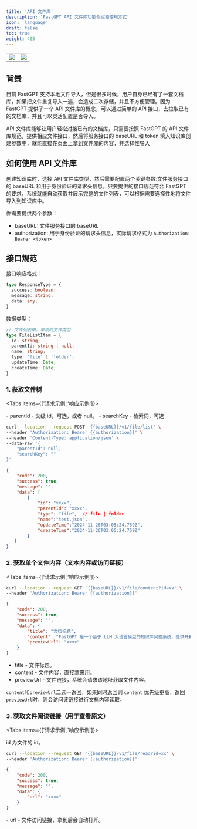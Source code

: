 ```yaml
---
title: 'API 文件库'
description: 'FastGPT API 文件库功能介绍和使用方式'
icon: 'language'
draft: false
toc: true
weight: 405
---
```



| | |
| --- | --- |
| ![](/imgs/image-18.png) | ![](/imgs/image-19.png) |

## 背景

目前 FastGPT 支持本地文件导入，但是很多时候，用户自身已经有了一套文档库，如果把文件重复导入一遍，会造成二次存储，并且不方便管理。因为 FastGPT 提供了一个 API 文件库的概念，可以通过简单的 API 接口，去拉取已有的文档库，并且可以灵活配置是否导入。

API 文件库能够让用户轻松对接已有的文档库，只需要按照 FastGPT 的 API 文件库规范，提供相应文件接口，然后将服务接口的 baseURL 和 token 填入知识库创建参数中，就能直接在页面上拿到文件库的内容，并选择性导入

## 如何使用 API 文件库

创建知识库时，选择 API 文件库类型，然后需要配置两个关键参数:文件服务接口的 baseURL 和用于身份验证的请求头信息。只要提供的接口规范符合 FastGPT 的要求，系统就能自动获取并展示完整的文件列表，可以根据需要选择性地将文件导入到知识库中。

你需要提供两个参数：
- baseURL: 文件服务接口的 baseURL
- authorization: 用于身份验证的请求头信息，实际请求格式为 `Authorization: Bearer <token>`

## 接口规范

接口响应格式：

```ts
type ResponseType = {
  success: boolean;
  message: string;
  data: any;
}
```

数据类型：

```ts
// 文件列表中，单项的文件类型
type FileListItem = {
  id: string;
  parentId: string | null;
  name: string;
  type: 'file' | 'folder';
  updateTime: Date;
  createTime: Date;
}
```


### 1. 获取文件树

<Tabs items={['请求示例','响应示例']}>
  <Tab value="请求示例" >


<Alert icon=" " context="success">
- parentId - 父级 id，可选，或者 null。
- searchKey - 检索词，可选
</Alert>

```bash
curl --location --request POST '{{baseURL}}/v1/file/list' \
--header 'Authorization: Bearer {{authorization}}' \
--header 'Content-Type: application/json' \
--data-raw '{
    "parentId": null,
    "searchKey": ""
}'
```


  </Tab>

  <Tab value="响应示例" >


```json
{
    "code": 200,
    "success": true,
    "message": "",
    "data": [
        {
            "id": "xxxx",
            "parentId": "xxxx",
            "type": "file",  // file | folder
            "name":"test.json",
            "updateTime":"2024-11-26T03:05:24.759Z",
            "createTime":"2024-11-26T03:05:24.759Z"
        }
   ]
}
```


  </Tab>
</Tabs>

### 2. 获取单个文件内容（文本内容或访问链接）

<Tabs items={['请求示例','响应示例']}>
  <Tab value="请求示例" >


```bash
curl --location --request GET '{{baseURL}}/v1/file/content?id=xx' \
--header 'Authorization: Bearer {{authorization}}'
```


  </Tab>

  <Tab value="响应示例" >


```json
{
    "code": 200,
    "success": true,
    "message": "",
    "data": {
        "title": "文档标题",
        "content": "FastGPT 是一个基于 LLM 大语言模型的知识库问答系统，提供开箱即用的数据处理、模型调用等能力。同时可以通过 Flow 可视化进行工作流编排，从而实现复杂的问答场景！\n",
        "previewUrl": "xxxx"
    }
}
```

<Alert icon=" " context="success">

- title - 文件标题。
- content - 文件内容，直接拿来用。
- previewUrl - 文件链接，系统会请求该地址获取文件内容。

`content`和`previewUrl`二选一返回，如果同时返回则 `content` 优先级更高，返回 `previewUrl`时，则会访问该链接进行文档内容读取。

</Alert>


  </Tab>
</Tabs>


### 3. 获取文件阅读链接（用于查看原文）

<Tabs items={['请求示例','响应示例']}>
  <Tab value="请求示例" >


id 为文件的 id。

```bash
curl --location --request GET '{{baseURL}}/v1/file/read?id=xx' \
--header 'Authorization: Bearer {{authorization}}'
```


  </Tab>

  <Tab value="响应示例" >


```json
{
    "code": 200,
    "success": true,
    "message": "",
    "data": {
        "url": "xxxx"
    }
}
```

<Alert icon=" " context="success">
- url - 文件访问链接，拿到后会自动打开。
</Alert>


  </Tab>
</Tabs>


